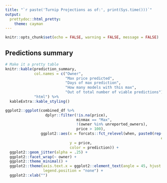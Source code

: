 ```yaml
---
title: "`r paste('Turnip Projections as of:', print(Sys.time()))`"
output:   
  prettydoc::html_pretty:
    theme: cayman
---
```


```r
knitr::opts_chunk$set(echo = FALSE, warning = FALSE, message = FALSE)
```

## Predictions summary

```r
# Make it a pretty table
knitr::kable(prediction_summary, 
             col.names = c("Owner",
                           "Max price predicted",
                           "Days of max prediction",
                           "How many models with this max",
                           "Out of total number of viable predictions"), 
             "html") %>% 
  kableExtra::kable_styling() 
```


```r
ggplot2::ggplot(combined_df %>% 
                  dplyr::filter(!is.na(price), 
                                minmax == "Max", 
                                !(owner %in% unreported_owners), 
                                price > 100), 
                ggplot2::aes(x = forcats::fct_relevel(when, paste0(rep(unique(date),
                                                                      each = 2), c("-AM", "-PM"))),
                             y = price, 
                             color = prediction)) + 
  ggplot2::geom_jitter(alpha = .25) + 
  ggplot2::facet_wrap(~ owner) + 
  ggplot2::theme_minimal() +
  ggplot2::theme(axis.text.x = ggplot2::element_text(angle = 45, hjust = 1), 
                 legend.position = "none") +
  ggplot2::xlab("")
```
